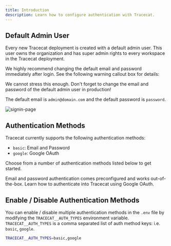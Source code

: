 ```yaml
---
title: Introduction
description: Learn how to configure authentication with Tracecat.
---
```


## Default Admin User

Every new Tracecat deployment is created with a default admin user.
This user owns the organization and has super admin rights to every workspace in the Tracecat deployment.

We highly recommend changing the default email and password immediately after login.
See the following warning callout box for details:

<Warning>
We cannot stress this enough. Don't forget to change the email and password of the default admin user in production!

The default email is `admin@domain.com` and the default password is `password`.
</Warning>

![signin-page](/img/signin-page.png)

## Authentication Methods

Tracecat currently supports the following authentication methods:
- `basic`: Email and Password
- `google`: Google OAuth

Choose from a number of authentication methods listed below to get started.

<CardGroup cols={2}>
  <Card title="Basic Auth" icon="lock" href="/self-hosting/authentication/basic">
    Email and password authentication comes preconfigured and works out-of-the-box.
  </Card>
  <Card title="Google OAuth" icon="google" href="/self-hosting/authentication/google">
    Learn how to authenticate into Tracecat using Google OAuth.
  </Card>
</CardGroup>

## Enable / Disable Authentication Methods

You can enable / disable multiple authentication methods in the `.env` file by modifying the `TRACECAT__AUTH_TYPES` environment variable.
`TRACECAT__AUTH_TYPES` is a comma separated list of auth method keys: i.e. `basic`, `google`.

```bash
TRACECAT__AUTH_TYPES=basic,google
```
